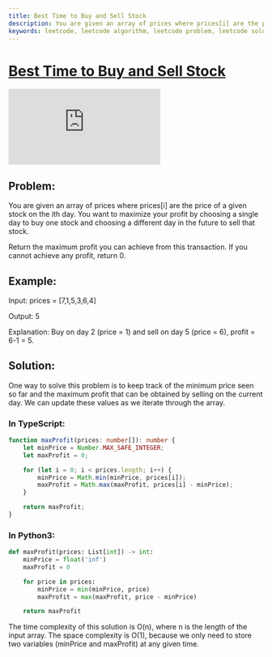 ```yaml
---
title: Best Time to Buy and Sell Stock
description: You are given an array of prices where prices[i] are the price of a given stock on the ith day. You want to maximize your profit by choosing a single day to buy one stock and choosing a different day in the future to sell that stock.
keywords: leetcode, leetcode algorithm, leetcode problem, leetcode solution, leetcode interview, leetcode interview question, leetcode interview question solution, leetcode interview question answer, leetcode interview question walkthrough, leetcode interview question explanation, leetcode interview question example, leetcode interview question practice, leetcode interview question practice solution, leetcode interview question practice answer, leetcode interview question practice walkthrough, leetcode interview question practice explanation, leetcode interview question practice example, leetcode interview question practice problem, leetcode interview question practice problem solution, leetcode interview question practice problem answer, leetcode interview question practice problem walkthrough, leetcode interview question practice problem explanation, leetcode interview question practice problem example, leetcode interview question practice problem practice, leetcode interview question practice problem practice solution, leetcode interview question practice problem practice answer, leetcode interview question practice problem practice walkthrough, leetcode interview question practice problem practice explanation, leetcode interview question practice problem practice example, leetcode interview question practice problem practice problem, leetcode interview question practice problem practice problem solution, leetcode interview question practice problem practice problem answer, leetcode interview question practice problem practice problem walkthrough, leetcode interview question practice problem practice problem explanation, leetcode interview question practice problem practice problem example, leetcode interview question practice problem practice problem practice, leetcode interview question practice problem practice problem practice solution, leetcode interview question practice problem practice problem practice answer, leetcode interview question practice problem practice problem practice walkthrough, leetcode interview question practice problem practice problem practice explanation, leetcode interview question practice problem practice problem practice example, leetcode interview question practice problem practice problem practice problem, leetcode interview question practice problem practice problem practice problem solution, leetcode interview question practice problem practice problem practice problem answer, leetcode interview question practice problem practice problem practice problem walkthrough, leetcode interview question practice problem practice problem practice problem explanation, leetcode interview question practice problem practice problem practice problem example, leetcode interview question practice problem practice problem practice problem practice, leetcode interview question practice problem practice problem practice problem practice solution, leetcode interview question practice problem practice problem practice problem practice answer, leetcode interview question practice problem practice problem practice problem practice walkthrough, leetcode interview question practice problem practice problem practice problem practice explanation, leetcode interview question practice problem practice problem practice problem practice example, leetcode interview question practice problem practice problem practice problem practice problem, leetcode interview question practice problem practice problem practice problem practice problem solution, leetcode interview question practice problem
---
```



# [Best Time to Buy and Sell Stock](https://leetcode.com/problems/best-time-to-buy-and-sell-stock/) <DifficultyChip difficulty="easy" />

<div className="iframe-container">
	<iframe className="responsive-iframe" src="https://www.youtube.com/embed/1pkOgXD63yU"
					title="YouTube video player" frameBorder="0"
					allow="accelerometer; autoplay; clipboard-write; encrypted-media; gyroscope; picture-in-picture"
					allowFullScreen></iframe>
</div>

## Problem:

You are given an array of prices where prices[i] are the price of a given stock on the ith day. You want to maximize your profit by choosing a single day to buy one stock and choosing a different day in the future to sell that stock.

Return the maximum profit you can achieve from this transaction. If you cannot achieve any profit, return 0.

## Example:

Input: prices = [7,1,5,3,6,4]

Output: 5

Explanation: Buy on day 2 (price = 1) and sell on day 5 (price = 6), profit = 6-1 = 5.

## Solution:

One way to solve this problem is to keep track of the minimum price seen so far and the maximum profit that can be obtained by selling on the current day. We can update these values as we iterate through the array.

### In TypeScript:

```typescript
function maxProfit(prices: number[]): number {
	let minPrice = Number.MAX_SAFE_INTEGER;
	let maxProfit = 0;

	for (let i = 0; i < prices.length; i++) {
		minPrice = Math.min(minPrice, prices[i]);
		maxProfit = Math.max(maxProfit, prices[i] - minPrice);
	}

	return maxProfit;
}
```

### In Python3:

```python
def maxProfit(prices: List[int]) -> int:
	minPrice = float('inf')
	maxProfit = 0

	for price in prices:
		minPrice = min(minPrice, price)
		maxProfit = max(maxProfit, price - minPrice)

	return maxProfit
```

The time complexity of this solution is O(n), where n is the length of the input array. The space complexity is O(1), because we only need to store two variables (minPrice and maxProfit) at any given time.
